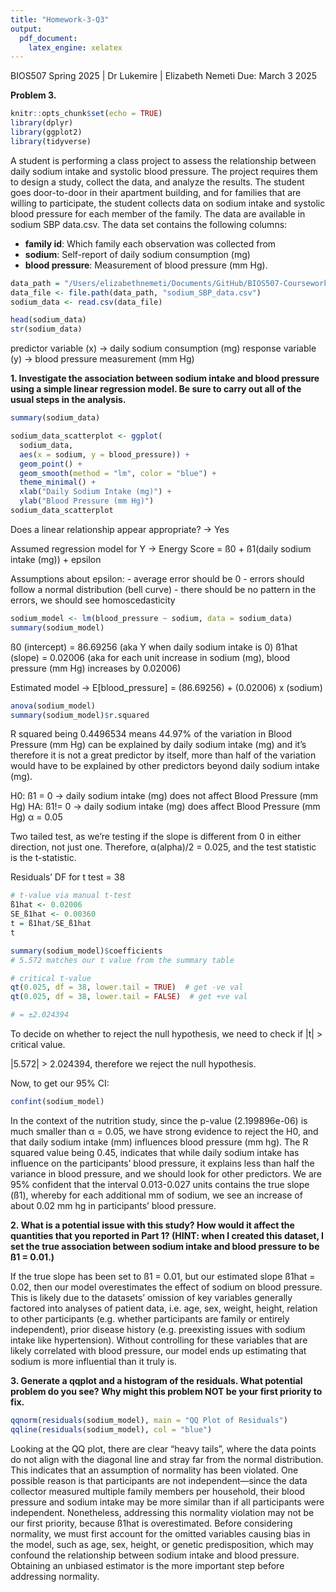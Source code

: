 ```yaml
---
title: "Homework-3-Q3"
output: 
  pdf_document:
    latex_engine: xelatex
---
```


BIOS507 Spring 2025 | Dr Lukemire | Elizabeth Nemeti
Due: March 3 2025

**Problem 3.**

```r
knitr::opts_chunk$set(echo = TRUE)
library(dplyr)
library(ggplot2)
library(tidyverse)
```

A student is performing a class project to assess the relationship between daily sodium intake and systolic blood pressure. The project requires them to design a study, collect the data, and analyze the results. The student goes door-to-door in their apartment building, and for families that are willing to participate, the student collects data on sodium intake and systolic blood pressure for each member of the family. The data are available in sodium SBP data.csv. The data set contains the following columns:

- **family id**: Which family each observation was collected from
- **sodium**: Self-report of daily sodium consumption (mg)
- **blood pressure**: Measurement of blood pressure (mm Hg).

```r
data_path = "/Users/elizabethnemeti/Documents/GitHub/BIOS507-Coursework/Homeworks/Homework-3/"
data_file <- file.path(data_path, "sodium_SBP_data.csv")
sodium_data <- read.csv(data_file)

head(sodium_data)
str(sodium_data)
```

predictor variable (x) -> daily sodium consumption (mg)
response variable (y) -> blood pressure measurement (mm Hg)

**1. Investigate the association between sodium intake and blood pressure using a simple linear regression model. Be sure to carry out all of the usual steps in the analysis.**

```r
summary(sodium_data)

sodium_data_scatterplot <- ggplot(
  sodium_data, 
  aes(x = sodium, y = blood_pressure)) +
  geom_point() +
  geom_smooth(method = "lm", color = "blue") +
  theme_minimal() +
  xlab("Daily Sodium Intake (mg)") +
  ylab("Blood Pressure (mm Hg)")
sodium_data_scatterplot
```
Does a linear relationship appear appropriate? -> Yes

Assumed regression model for Y -> 
Energy Score = ß0 + ß1(daily sodium intake (mg)) + epsilon

Assumptions about epsilon:
- average error should be 0
- errors should follow a normal distribution (bell curve)
- there should be no pattern in the errors, we should see homoscedasticity

```r
sodium_model <- lm(blood_pressure ~ sodium, data = sodium_data)
summary(sodium_model)
```
ß0 (intercept) = 86.69256 (aka Y when daily sodium intake is 0)
ß1hat (slope) = 0.02006 (aka for each unit increase in sodium (mg), blood pressure (mm Hg) increases by 0.02006)

Estimated model -> E[blood_pressure] = (86.69256) + (0.02006) x (sodium)

```r
anova(sodium_model)
summary(sodium_model)$r.squared
```

R squared being 0.4496534 means 44.97% of the variation in Blood Pressure (mm Hg) can be explained by daily sodium intake (mg) and it's therefore it is not a great predictor by itself, more than half of the variation would have to be explained by other predictors beyond daily sodium intake (mg).

H0: ß1 = 0 -> daily sodium intake (mg) does not affect Blood Pressure (mm Hg)
HA: ß1!= 0 -> daily sodium intake (mg) does affect Blood Pressure (mm Hg)
α = 0.05

Two tailed test, as we're testing if the slope is different from 0 in either direction, not just one. 
Therefore, α(alpha)/2 = 0.025, and the test statistic is the t-statistic.

Residuals' DF for t test = 38

```r
# t-value via manual t-test
ß1hat <- 0.02006
SE_ß1hat <- 0.00360
t = ß1hat/SE_ß1hat
t

summary(sodium_model)$coefficients
# 5.572 matches our t value from the summary table

# critical t-value 
qt(0.025, df = 38, lower.tail = TRUE)  # get -ve val
qt(0.025, df = 38, lower.tail = FALSE)  # get +ve val

# = ±2.024394
```
To decide on whether to reject the null hypothesis, we need to check if |t| > critical value.

|5.572| > 2.024394, therefore we reject the null hypothesis. 

Now, to get our 95% CI:
```r
confint(sodium_model)
```

In the context of the nutrition study, since the p-value (2.199896e-06) is much smaller than α = 0.05, we have strong evidence to reject the H0, and that daily sodium intake (mm) influences blood pressure (mm hg). The R squared value being 0.45, indicates that while daily sodium intake has influence on the participants' blood pressure, it explains less than half the variance in blood pressure, and we should look for other predictors. We are 95% confident that the interval 0.013-0.027 units contains the true slope (ß1), whereby for each additional mm of sodium, we see an increase of about 0.02 mm hg in participants' blood pressure.

**2. What is a potential issue with this study? How would it affect the quantities that you reported in Part 1? (HINT: when I created this dataset, I set the true association between sodium intake and blood pressure to be ß1 = 0.01.)**

If the true slope has been set to ß1 = 0.01, but our estimated slope ß1hat = 0.02, then our model overestimates the effect of sodium on blood pressure. This is likely due to the datasets' omission of key variables generally factored into analyses of patient data, i.e. age, sex, weight, height, relation to other participants (e.g. whether participants are family or entirely independent), prior disease history (e.g. preexisting issues with sodium intake like hypertension). Without controlling for these variables that are likely correlated with blood pressure, our model ends up estimating that sodium is more influential than it truly is.

**3. Generate a qqplot and a histogram of the residuals. What potential problem do you see? Why might this problem NOT be your first priority to fix.**

```r
qqnorm(residuals(sodium_model), main = "QQ Plot of Residuals")
qqline(residuals(sodium_model), col = "blue")
```

Looking at the QQ plot, there are clear "heavy tails", where the data points do not align with the diagonal line and stray far from the normal distribution. This indicates that an assumption of normality has been violated. One possible reason is that participants are not independent—since the data collector measured multiple family members per household, their blood pressure and sodium intake may be more similar than if all participants were independent. Nonetheless, addressing this normality violation may not be our first priority, because ß1hat is overestimated. Before considering normality, we must first account for the omitted variables causing bias in the model, such as age, sex, height, or genetic predisposition, which may confound the relationship between sodium intake and blood pressure. Obtaining an unbiased estimator is the more important step before addressing normality.
